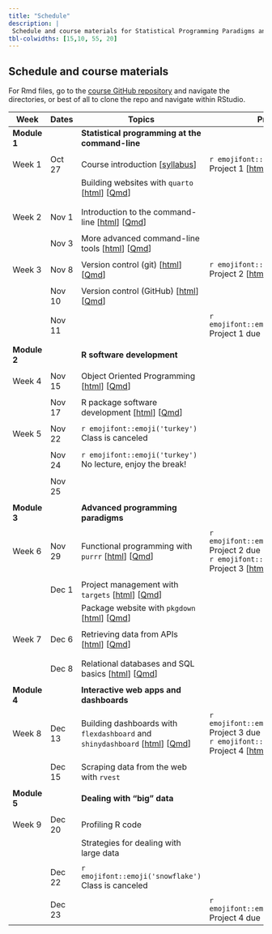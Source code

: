 ```yaml
---
title: "Schedule"
description: |
 Schedule and course materials for Statistical Programming Paradigms and Workflows (JHSPH Biostatistics 140.840 Fall 2022).
tbl-colwidths: [15,10, 55, 20]
---
```


## Schedule and course materials


For Rmd files, go to the [course GitHub repository](https://github.com/stephaniehicks/jhustatprogramming2022) and navigate the directories, or best of all to clone the repo and navigate within RStudio.

::: column-page
| Week         | Dates   | Topics | Projects  |
|---|---|---|---|---|
| **Module 1** | | **Statistical programming at the command-line**  | |
| | | |
| Week 1 | Oct 27  | Course introduction \[[syllabus](syllabus.qmd)\] | `r emojifont::emoji('palm_tree')` Project 1 \[[html](projects/2022-10-27-project-1/index.qmd)\] \[[Qmd](https://github.com/stephaniehicks/jhustatprogramming2022/blob/main/projects/2022-10-27-project-1/index.qmd)\]  |
| | | Building websites with `quarto` \[[html](posts/2022-10-27-build-website/index.qmd)\] \[[Qmd](https://github.com/stephaniehicks/jhustatprogramming2022/blob/main/posts/2022-10-27-build-website/index.qmd)\] | | 
| | | | |
| | | | |
| Week 2 | Nov 1  | Introduction to the command-line \[[html](posts/2022-11-01-command-line-part-1/index.qmd)\] \[[Qmd](https://github.com/stephaniehicks/jhustatprogramming2022/blob/main/posts/2022-11-01-command-line-part-1/index.qmd)\]  |   |
| | | | | 
| | Nov 3  | More advanced command-line tools \[[html](posts/2022-11-03-command-line-part-2/index.qmd)\] \[[Qmd](https://github.com/stephaniehicks/jhustatprogramming2022/blob/main/posts/2022-11-03-command-line-part-2/index.qmd)\] | |
| | |  | | 
| Week 3  | Nov 8 |  Version control (git) \[[html](posts/2022-11-08-version-control-part-1/index.qmd)\] \[[Qmd](https://github.com/stephaniehicks/jhustatprogramming2022/blob/main/posts/2022-11-08-version-control-part-1/index.qmd)\] | `r emojifont::emoji('palm_tree')` Project 2 \[[html](projects/2022-11-08-project-2/index.qmd)\] \[[Qmd](https://github.com/stephaniehicks/jhustatprogramming2022/blob/main/projects/2022-11-08-project-2/index.qmd)\]  | 
| | | |                            | | | |
| | Nov 10 | Version control (GitHub) \[[html](posts/2022-11-10-version-control-part-2/index.qmd)\] \[[Qmd](https://github.com/stephaniehicks/jhustatprogramming2022/blob/main/posts/2022-11-10-version-control-part-2/index.qmd)\]  |   |
| | | | | 
| | Nov 11 | | `r emojifont::emoji('fallen_leaf')` Project 1 due | 
| | | | | 
| **Module 2** |         | **R software development** | |  
| | | |
| Week 4 | Nov 15 | Object Oriented Programming \[[html](posts/2022-11-15-object-oriented-programming/index.qmd)\] \[[Qmd](https://github.com/stephaniehicks/jhustatprogramming2022/blob/main/posts/2022-11-15-object-oriented-programming/index.qmd)\] |  | 
| | | | |
| | Nov 17 | R package software development \[[html](posts/2022-11-17-r-pkg-dev-part-1/index.qmd)\] \[[Qmd](https://github.com/stephaniehicks/jhustatprogramming2022/blob/main/posts/2022-11-17-r-pkg-dev-part-1/index.qmd)\] | | 
| | | | | 
| Week 5   | Nov 22 | `r emojifont::emoji('turkey')` Class is canceled | | 
| | | | | 
| |  Nov 24 | `r emojifont::emoji('turkey')` No lecture, enjoy the break! | | 
| | | | |
| | Nov 25 | |   |
| | | | |
| **Module 3** |         | **Advanced programming paradigms** | |  
| | | | | 
| Week 6 | Nov 29 | Functional programming with `purrr` \[[html](posts/2022-11-29-purrr-fun-programming/index.qmd)\] \[[Qmd](https://github.com/stephaniehicks/jhustatprogramming2022/blob/main/posts/2022-11-29-purrr-fun-programming/index.qmd)\] | `r emojifont::emoji('fallen_leaf')` Project 2 due  <br /> `r emojifont::emoji('palm_tree')` Project 3  \[[html](projects/2022-11-22-project-3/index.qmd)\] \[[Qmd](https://github.com/stephaniehicks/jhustatprogramming2022/blob/main/projects/2022-11-22-project-3/index.qmd)\]  |
| | | | | 
| | Dec 1  | Project management with `targets` \[[html](posts/2022-12-01-targets-proj-workflows/index.qmd)\] \[[Qmd](https://github.com/stephaniehicks/jhustatprogramming2022/blob/main/posts/2022-12-01-targets-proj-workflows/index.qmd)\] | |
| | | Package website with `pkgdown` \[[html](posts/2022-12-01-pkgdown-pkg-website/index.qmd)\] \[[Qmd](https://github.com/stephaniehicks/jhustatprogramming2022/blob/main/posts/2022-12-01-pkgdown-pkg-website/index.qmd)\]  | |
| | | | | 
| Week 7 | Dec 6  | Retrieving data from APIs \[[html](posts/2022-12-06-gettingdata-api/index.qmd)\] \[[Qmd](https://github.com/stephaniehicks/jhustatprogramming2022/blob/main/posts/2022-12-06-gettingdata-api/index.qmd)\] | | 
| |  |  | |
| | | |
| | Dec 8 | Relational databases and SQL basics \[[html](posts/2022-12-08-relational-databases/index.qmd)\] \[[Qmd](https://github.com/stephaniehicks/jhustatprogramming2022/blob/main/posts/2022-12-08-relational-databases/index.qmd)\]  | | 
| | | |
| **Module 4** |  | **Interactive web apps and dashboards**  | | 
| | | |
|  Week 8 | Dec 13  |  Building dashboards with `flexdashboard` and `shinydashboard` \[[html](posts/2022-12-13-flexdashboard/index.qmd)\] \[[Qmd](https://github.com/stephaniehicks/jhustatprogramming2022/blob/main/posts/2022-12-13-flexdashboard/index.qmd)\]   | `r emojifont::emoji('fallen_leaf')` Project 3 due  <br />  `r emojifont::emoji('palm_tree')` Project 4 \[[html](projects/2022-12-06-project-4/index.qmd)\] \[[Qmd](https://github.com/stephaniehicks/jhustatprogramming2022/blob/main/projects/2022-12-06-project-4/index.qmd)\] | 
| | | |
| | Dec 15  | Scraping data from the web with `rvest` |  | 
| | | |
| **Module 5** |  | **Dealing with "big" data**  | | 
| | | |
| Week 9       | Dec 20  | Profiling R code  |  | 
| | | Strategies for dealing with large data | | 
| | | |
| | Dec 22 | `r emojifont::emoji('snowflake')` Class is canceled | | 
| | | |
| | Dec 23  | | `r emojifont::emoji('fallen_leaf')` Project 4 due  |
:::

